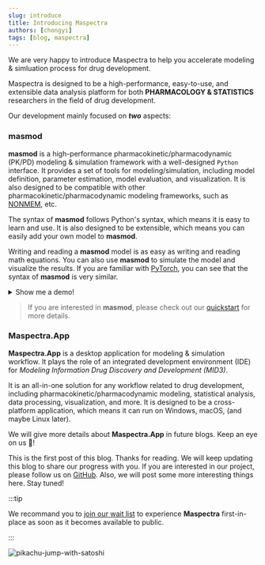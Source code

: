 ```yaml
---
slug: introduce
title: Introducing Maspectra
authors: [chongyi]
tags: [blog, maspectra]
---
```



We are very happy to introduce Maspectra to help you accelerate modeling & simluation process for drug development.

Maspectra is designed to be a high-performance, easy-to-use, and extensible data analysis platform for both **PHARMACOLOGY & STATISTICS** researchers in the field of drug development.

Our development mainly focused on **_two_** aspects:

### **masmod**

**masmod** is a high-performance pharmacokinetic/pharmacodynamic (PK/PD) modeling & simulation framework with a well-designed `Python` interface. It provides a set of tools for modeling/simulation, including model definition, parameter estimation, model evaluation, and visualization. It is also designed to be compatible with other pharmacokinetic/pharmacodynamic modeling frameworks, such as [NONMEM](https://www.iconplc.com/solutions/technologies/nonmem/), etc.

The syntax of **masmod** follows Python's syntax, which means it is easy to learn and use. It is also designed to be extensible, which means you can easily add your own model to **masmod**.

Writing and reading a <b>masmod</b> model is as easy as writing and reading math equations. You can also use <b>masmod</b> to simulate the model and visualize the results. If you are familiar with <a href="https://pytorch.org/">PyTorch</a>, you can see that the syntax of <b>masmod</b> is very similar.

<details>
  <summary>Show me a demo!</summary>
  <CodeBlock
    language="python"
    title="/models/warfarin_final.py"
    showLineNumbers
  >
    {`class DemoPopPKProblem(Module):\n\n
    def __init__(self):
        super().__init__()\n
        # pk parameters
        self.tv_v = theta(8.06, bounds=(0.01, 20))
        self.tv_cl = theta(0.131, bounds=(0.01, 1))
        self.tv_ka = theta(1.325, bounds=(0.01, None))
        self.tv_alag = theta(1.03, bounds=(0.01, 24))
        self.eta_v = omega(0.016744)
        self.eta_cl = omega(0.0662868)
        self.eta_ka = omega(0.452064)
        self.eta_alag = omega(0.302627)
        self.eps_prop_pk = sigma(0.00478)
        self.eps_add_pk = sigma(0.135)\n
        # Compartments
        self.dose_cmt = compartment(default_dose=True)
        self.central_cmt = compartment(default_obs=True)\n
        # From Data Input
        self.wt, self.dvid = column(['WT', 'DVID'])\n
    def pred(self):
        cl = self.tv_cl * (self.wt / 70)**0.75 * exp(self.eta_cl)  # Clearance
        v = self.tv_v * (self.wt / 70) * exp(self.eta_v)  # Volume
        ka = self.tv_ka * exp(self.eta_ka)  # Absorption rate
        alag = self.tv_alag * exp(self.eta_alag)  # Absorption lag time
        k20 = cl / v\n
        self.dose_cmt.alag = alag  # Alag on dosing compartment
        cp = self.central_cmt.A / v  # Central compartment concentration
        self.dose_cmt.dAdt = -ka * self.dose_cmt.A  # Dose compartment dynamics
        self.central_cmt.dAdt = ka * self.dose_cmt.A - k20 * self.central_cmt.A  # Central compartment dynamics\n
        y = cp * (1 + self.eps_prop_pk) + self.eps_add_pk  # Additive and proportional error
        return y`}

  </CodeBlock>
</details>

> If you are interested in <b>masmod</b>, please check out our <a href="https://maspectra.com/documentation/quickstart">quickstart</a> for more details.

### **Maspectra.App**

**Maspectra.App** is a desktop application for modeling & simulation workflow. It plays the role of an integrated development environment (IDE) for _Modeling Information Drug Discovery and Development (MID3)_.

It is an all-in-one solution for any workflow related to drug development, including pharmacokinetic/pharmacodynamic modeling, statistical analysis, data processing, visualization, and more. It is designed to be a cross-platform application, which means it can run on Windows, macOS, (and maybe Linux later).

We will give more details about **Maspectra.App** in future blogs. Keep an eye on us 👀!

This is the first post of this blog. Thanks for reading. We will keep updating this blog to share our progress with you. If you are interested in our project, please follow us on [GitHub](https://github.com/maspectra). Also, we will post some more interesting things here. Stay tuned!

:::tip

We recommand you to [join our wait list](https://account.maspectra.com/login) to experience **Maspectra** first-in-place as soon as it becomes available to public.

:::

![pikachu-jump-with-satoshi](./pikachu-jump-with-satoshi.jpg)
